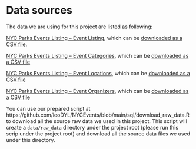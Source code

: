 # Data sources

The data we are using for this project are listed as following:

[NYC Parks Events Listing – Event Listing](https://data.cityofnewyork.us/City-Government/NYC-Parks-Events-Listing-Event-Listing/fudw-fgrp), which can be [downloaded as a CSV file](https://data.cityofnewyork.us/api/views/fudw-fgrp/rows.csv?accessType=DOWNLOAD).

[NYC Parks Events Listing – Event Categories](https://data.cityofnewyork.us/City-Government/NYC-Parks-Events-Listing-Event-Categories/xtsw-fqvh), which can be [downloaded as a CSV file](https://data.cityofnewyork.us/api/views/xtsw-fqvh/rows.csv?accessType=DOWNLOAD)

[NYC Parks Events Listing – Event Locations](https://data.cityofnewyork.us/City-Government/NYC-Parks-Events-Listing-Event-Locations/cpcm-i88g), which can be [downloaded as a CSV file](https://data.cityofnewyork.us/api/views/cpcm-i88g/rows.csv?accessType=DOWNLOAD)

[NYC Parks Events Listing – Event Organizers](https://data.cityofnewyork.us/City-Government/NYC-Parks-Events-Listing-Event-Organizers/jk6k-yab4), which can be [downloaded as a CSV file](https://data.cityofnewyork.us/api/views/jk6k-yab4/rows.csv?accessType=DOWNLOAD)

You can use our prepared script at https://github.com/leoDYL/NYCEvents/blob/main/sql/download_raw_data.R to download all the source raw data we used in this project. 
This script will create a `data/raw_data` directory under the project root (please run this scrip under the project root) and download all the source data files we used under this directory.
